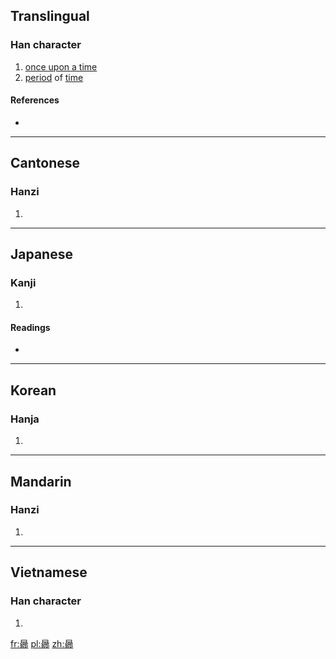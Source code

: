 {{also|向}}
==Translingual==

===Han character===
{{Han char|rn=72|rad=日|as=13|sn=17|four=6022<sub>7</sub>|canj=日女竹中 (AVHL)|ids=⿱[[日]][[鄉]]}}

# [[once upon a time]]
# [[period]] of [[time]]

====References====
* {{Han ref|kx=0500.270|dkj=14195|dj=0870.180|hdz=21534.210|uh=66CF|ud=26319|bh=E9B8|bd=59832}}

----

==Cantonese==

===Hanzi===
{{yue-hanzi|jyut=[[hoeng3]]|y=heung3|sim=向}}

# {{defn|lang=yue|sort=日13}}

----

==Japanese==

===Kanji===
{{ja-kanji|grade=|rs=日13}}

# {{defn|lang=ja|sort=日13}}

====Readings====
* {{ja-readings|on=[[きょう]] (kyō), [[こう]] (kō), [[しょう]] (shō)|kun=[[さきに]] (sakini)}}

----

==Korean==

===Hanja===
{{ko-hanja|hangeul=상|eumhun=|rv=sang|mr=sang|y=sang}}

# {{defn|lang=ko|sort=日13}}

----

==Mandarin==

===Hanzi===
{{cmn-hanzi|sim=向|pin=[[xiàng]] ([[xiang4]])|wg=hsiang<sup>4</sup>}}

# {{defn|lang=cmn|sort=日13}}

----

==Vietnamese==

===Han character===
{{vi-hantu|[[hướng]]|rs=日13}}

# {{defn|lang=vi|sort=日13}}

[[fr:曏]]
[[pl:曏]]
[[zh:曏]]